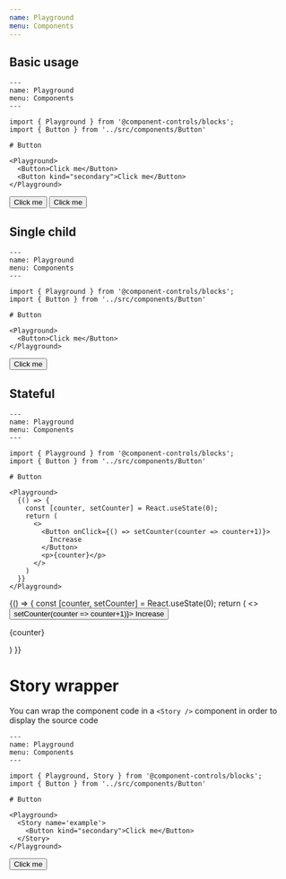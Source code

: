 ```yaml
---
name: Playground
menu: Components
---
```


## Basic usage


```js:title=playground.mdx
---
name: Playground
menu: Components
---

import { Playground } from '@component-controls/blocks';
import { Button } from '../src/components/Button'

# Button

<Playground>
  <Button>Click me</Button>
  <Button kind="secondary">Click me</Button>
</Playground>
```

<Playground>
  <Button>Click me</Button>
  <Button kind="secondary">Click me</Button>
</Playground>

## Single child

```js:title=playground.mdx
---
name: Playground
menu: Components
---

import { Playground } from '@component-controls/blocks';
import { Button } from '../src/components/Button'

# Button

<Playground>
  <Button>Click me</Button>
</Playground>
```


<Playground>
  <Button>Click me</Button>
</Playground>



## Stateful

```js:title=playground.mdx
---
name: Playground
menu: Components
---

import { Playground } from '@component-controls/blocks';
import { Button } from '../src/components/Button'

# Button

<Playground>
  {() => {
    const [counter, setCounter] = React.useState(0);
    return (
      <>
        <Button onClick={() => setCounter(counter => counter+1)}>
          Increase
        </Button>
        <p>{counter}</p>
      </>
    )
  }}
</Playground>
```

<Playground>
  {() => {
    const [counter, setCounter] = React.useState(0);
    return (
      <>
        <Button onClick={() => setCounter(counter => counter+1)}>
          Increase
        </Button>
        <p>{counter}</p>
      </>
    )
  }}
</Playground>

# Story wrapper

You can wrap the component code in a `<Story />` component in order to display the source code

```js:title=playground.mdx
---
name: Playground
menu: Components
---

import { Playground, Story } from '@component-controls/blocks';
import { Button } from '../src/components/Button'

# Button

<Playground>
  <Story name='example'>
    <Button kind="secondary">Click me</Button>
  </Story>  
</Playground>
```

<Playground>
  <Story name='example'>
    <Button kind="secondary">Click me</Button>
  </Story>  
</Playground>